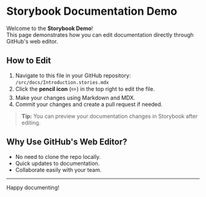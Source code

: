 
<Meta title="Introduction" />

# Storybook Documentation Demo

Welcome to the **Storybook Demo**!  
This page demonstrates how you can edit documentation directly through GitHub's web editor.

## How to Edit

1. Navigate to this file in your GitHub repository:  
   `/src/docs/Introduction.stories.mdx`
2. Click the **pencil icon** (✏️) in the top right to edit the file.
3. Make your changes using Markdown and MDX.
4. Commit your changes and create a pull request if needed.

> **Tip:** You can preview your documentation changes in Storybook after editing.

## Why Use GitHub's Web Editor?

- No need to clone the repo locally.
- Quick updates to documentation.
- Collaborate easily with your team.

---

Happy documenting!